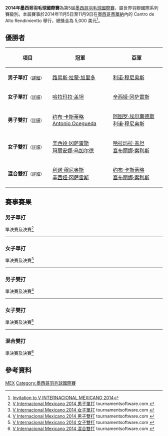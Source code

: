 {{noteTA|G1=Badminton}}
{{infobox badminton event
|name           = 2014年墨西哥羽毛球國際賽
|image          = 
|size           = 
|caption        =
|dates          = 2014年11月5日－11月9日
|number_edition = 第5屆
|level          = 4B
|prize_money    = 5,000 美元
|location       = {{MEX}}[[蒂華納|蒂華納]]
|venue          = Cantro de Alto Rendimientto
|previous       = 2013年墨西哥羽毛球國際賽 
|next           = 2015年墨西哥羽毛球國際賽
}}
'''2014年墨西哥羽毛球國際賽'''為第5屆[[墨西哥羽毛球國際賽|墨西哥羽毛球國際賽]]，屬世界羽聯國際系列賽級別。本屆賽事於2014年11月5日至11月9日在[[墨西哥|墨西哥]][[蒂華納|蒂華納]]內的 Cantro de Alto Rendimientto 舉行，總獎金為 5,000 美元<ref>[http://www.bwfbadminton.org/file.aspx?id=589760&dl=1 Invitation to V INTERNACIONAL MEXICANO 2014]{{en}}</ref>。

== 優勝者 ==
{| class=wikitable style="font-size:small"
!width="200"|項目
!width="250"|冠軍
!width="250"|亞軍
|-
|'''男子單打'''<small>（[[#男子單打|詳細]]）</small>
|{{flagicon|MEX}} [[路易斯·拉蒙·加里多|路易斯·拉蒙·加里多]]
|{{flagicon|MEX}} [[利诺·穆尼奥斯|利诺·穆尼奥斯]]
|-
|'''女子單打'''<small>（[[#女子單打|詳細]]）</small>
|{{flagicon|MEX}} [[哈拉玛拉·盖坦|哈拉玛拉·盖坦]]
|{{flagicon|MEX}} [[辛西娅·冈萨雷斯|辛西娅·冈萨雷斯]]
|-
|'''男子雙打'''<small>（[[#男子雙打|詳細]]）</small>
|{{flagicon|MEX}} [[约布·卡斯蒂略|约布·卡斯蒂略]]<br/>{{flagicon|MEX}} [[Antonio_Ocegueda|Antonio Ocegueda]]
|{{flagicon|MEX}} [[阿图罗·埃尔南德斯|阿图罗·埃尔南德斯]]<br/>{{flagicon|MEX}} [[利诺·穆尼奥斯|利诺·穆尼奥斯]]
|-
|'''女子雙打'''<small>（[[#女子雙打|詳細]]）</small>
|{{flagicon|MEX}} [[辛西娅·冈萨雷斯|辛西娅·冈萨雷斯]]<br/>{{flagicon|MEX}} [[玛丽安娜·乌加尔德|玛丽安娜·乌加尔德]]
|{{flagicon|MEX}} [[哈拉玛拉·盖坦|哈拉玛拉·盖坦]]<br/>{{flagicon|MEX}} [[塞布丽娜·索利斯|塞布丽娜·索利斯]]
|-
|'''混合雙打'''<small>（[[#混合雙打|詳細]]）</small>
|{{flagicon|MEX}} [[利诺·穆尼奥斯|利诺·穆尼奥斯]]<br/>{{flagicon|MEX}} [[辛西娅·冈萨雷斯|辛西娅·冈萨雷斯]]
|{{flagicon|MEX}} [[约布·卡斯蒂略|约布·卡斯蒂略]]<br/>{{flagicon|MEX}} [[塞布丽娜·索利斯|塞布丽娜·索利斯]]
|}

== 賽事賽果 ==
=== 男子單打 ===
;準決賽及決賽<ref name="MS">[http://www.tournamentsoftware.com/sport/draw.aspx?id=A24B2C34-5359-42E8-9D98-C7F7C178E284&draw=1 V Internacional Mexicano 2014 男子單打] {{Webarchive|url=https://archive.is/20151216022350/http://www.tournamentsoftware.com/sport/draw.aspx?id=A24B2C34-5359-42E8-9D98-C7F7C178E284&draw=1 |date=2015-12-16 }} tournamentsoftware.com {{en}}</ref>
{{4TeamBracket-Tennis3-v2
| team-width=200
| RD1-seed1=1
| RD1-team1={{flagicon|USA}} [[舒之顥|舒之顥]]
| RD1-score1-1='''21
| RD1-score1-2=12
| RD1-score1-3=11
| RD1-seed2=3
| RD1-team2='''{{flagicon|MEX}} [[利诺·穆尼奥斯|利诺·穆尼奥斯]]
| RD1-score2-1=14
| RD1-score2-2='''21
| RD1-score2-3='''21

| RD1-seed3=
| RD1-team3='''{{flagicon|MEX}} [[路易斯·拉蒙·加里多|路易斯·拉蒙·加里多]]
| RD1-score3-1=21
| RD1-score3-2='''21
| RD1-score3-3='''21
| RD1-seed4=2
| RD1-team4={{flagicon|MEX}} [[约布·卡斯蒂略|约布·卡斯蒂略]]
| RD1-score4-1='''23
| RD1-score4-2=15
| RD1-score4-3=15

| RD2-seed1=3
| RD2-team1={{flagicon|MEX}} [[利诺·穆尼奥斯|利诺·穆尼奥斯]]
| RD2-score1-1=18
| RD2-score1-2='''21
| RD2-score1-3=14
| RD2-seed2=
| RD2-team2='''{{flagicon|MEX}} [[路易斯·拉蒙·加里多|路易斯·拉蒙·加里多]]
| RD2-score2-1='''21
| RD2-score2-2=19
| RD2-score2-3='''21
}}
----

=== 女子單打 ===
;準決賽及決賽<ref name="WS">[http://www.tournamentsoftware.com/sport/draw.aspx?id=A24B2C34-5359-42E8-9D98-C7F7C178E284&draw=2 V Internacional Mexicano 2014 女子單打] tournamentsoftware.com {{en}}</ref>
{{4TeamBracket-Tennis3-v2
| team-width=200
| RD1-seed1=1
| RD1-team1={{nowrap|{{flagicon|MEX}} [[玛丽安娜·乌加尔德|玛丽安娜·乌加尔德]]}}
| RD1-score1-1=18
| RD1-score1-2='''21
| RD1-score1-3=16
| RD1-seed2=3
| RD1-team2='''{{flagicon|MEX}} [[辛西娅·冈萨雷斯|辛西娅·冈萨雷斯]]
| RD1-score2-1='''21
| RD1-score2-2=17
| RD1-score2-3='''21

| RD1-seed3=
| RD1-team3={{flagicon|MEX}} [[Nicole_Marquez|Nicole Marquez]]
| RD1-score3-1=12
| RD1-score3-2=19
| RD1-score3-3=
| RD1-seed4=2
| RD1-team4='''{{flagicon|MEX}} [[哈拉玛拉·盖坦|哈拉玛拉·盖坦]]
| RD1-score4-1='''21
| RD1-score4-2='''21
| RD1-score4-3=

| RD2-seed1=3
| RD2-team1={{flagicon|MEX}} [[辛西娅·冈萨雷斯|辛西娅·冈萨雷斯]]
| RD2-score1-1=11
| RD2-score1-2=11
| RD2-score1-3=
| RD2-seed2=2
| RD2-team2='''{{flagicon|MEX}} [[哈拉玛拉·盖坦|哈拉玛拉·盖坦]]
| RD2-score2-1='''21
| RD2-score2-2='''21
| RD2-score2-3=
}}
----

=== 男子雙打 ===
;準決賽及決賽<ref name="MD">[http://www.tournamentsoftware.com/sport/draw.aspx?id=A24B2C34-5359-42E8-9D98-C7F7C178E284&draw=3 V Internacional Mexicano 2014 男子雙打] tournamentsoftware.com {{en}}</ref>
{{4TeamBracket-Tennis3-v2
| team-width=200
| RD1-seed1=1
| RD1-team1='''{{flagicon|MEX}} [[约布·卡斯蒂略|约布·卡斯蒂略]]<br/> {{flagicon|MEX}} [[Antonio_Ocegueda|Antonio Ocegueda]]
| RD1-score1-1='''21
| RD1-score1-2='''21
| RD1-score1-3=
| RD1-seed2=
| RD1-team2={{nowrap|{{flagicon|MEX}} [[Humberto_Aguirre_Fajardo|Humberto Aguirre Fajardo]]<br/> {{flagicon|MEX}} [[Victor_Manuel_Ramirez|Victor Manuel Ramirez]]}}
| RD1-score2-1=12
| RD1-score2-2=18
| RD1-score2-3=

| RD1-seed3=
| RD1-team3={{flagicon|SCO}} [[阿利斯泰尔·凯西|阿利斯泰尔·凯西]]<br/> {{flagicon|USA}} [[Kyle_Emerick|Kyle Emerick]]
| RD1-score3-1=21
| RD1-score3-2='''21
| RD1-score3-3=16
| RD1-seed4=2
| RD1-team4='''{{flagicon|MEX}} [[阿图罗·埃尔南德斯|阿图罗·埃尔南德斯]]<br/> {{flagicon|MEX}} [[利诺·穆尼奥斯|利诺·穆尼奥斯]]
| RD1-score4-1='''23
| RD1-score4-2=18
| RD1-score4-3='''21

| RD2-seed1=1
| RD2-team1='''{{flagicon|MEX}} [[约布·卡斯蒂略|约布·卡斯蒂略]]<br/> {{flagicon|MEX}} [[Antonio_Ocegueda|Antonio Ocegueda]]
| RD2-score1-1='''21
| RD2-score1-2='''21
| RD2-score1-3=
| RD2-seed2=2
| RD2-team2={{flagicon|MEX}} [[阿图罗·埃尔南德斯|阿图罗·埃尔南德斯]]<br/> {{flagicon|MEX}} [[利诺·穆尼奥斯|利诺·穆尼奥斯]]
| RD2-score2-1=14
| RD2-score2-2=15
| RD2-score2-3=
}}
----

=== 女子雙打 ===
;準決賽及決賽<ref name="WD">[http://www.tournamentsoftware.com/sport/draw.aspx?id=A24B2C34-5359-42E8-9D98-C7F7C178E284&draw=4 V Internacional Mexicano 2014 女子雙打] {{Webarchive|url=https://archive.is/20151216022350/http://www.tournamentsoftware.com/sport/draw.aspx?id=A24B2C34-5359-42E8-9D98-C7F7C178E284&draw=4 |date=2015-12-16 }} tournamentsoftware.com {{en}}</ref>
{{4TeamBracket-Tennis3-v2
| team-width=200
| RD1-seed1=1
| RD1-team1='''{{flagicon|MEX}} [[辛西娅·冈萨雷斯|辛西娅·冈萨雷斯]]<br/> {{flagicon|MEX}} [[玛丽安娜·乌加尔德|玛丽安娜·乌加尔德]]
| RD1-score1-1='''21
| RD1-score1-2='''21
| RD1-score1-3=
| RD1-seed2=
| RD1-team2={{flagicon|PRI}} [[Jaylene_Forestier|Jaylene Forestier]]<br/> {{flagicon|PRI}} [[Genesis_Valentin|Genesis Valentin]]
| RD1-score2-1=14
| RD1-score2-2=18
| RD1-score2-3=

| RD1-seed3=
| RD1-team3={{nowrap|{{flagicon|MEX}} [[Nicole_Marquez|Nicole Marquez]]<br/> {{flagicon|MEX}} [[Karen_Olaguez|Karen Olaguez]]}}
| RD1-score3-1=13
| RD1-score3-2=11
| RD1-score3-3=
| RD1-seed4=2
| RD1-team4='''{{flagicon|MEX}} [[哈拉玛拉·盖坦|哈拉玛拉·盖坦]]<br/> {{flagicon|MEX}} [[塞布丽娜·索利斯|塞布丽娜·索利斯]]
| RD1-score4-1='''21
| RD1-score4-2='''21
| RD1-score4-3=

| RD2-seed1=1
| RD2-team1='''{{flagicon|MEX}} [[辛西娅·冈萨雷斯|辛西娅·冈萨雷斯]]<br/> {{flagicon|MEX}} [[玛丽安娜·乌加尔德|玛丽安娜·乌加尔德]]
| RD2-score1-1='''21
| RD2-score1-2=11
| RD2-score1-3='''22
| RD2-seed2=2
| RD2-team2={{flagicon|MEX}} [[哈拉玛拉·盖坦|哈拉玛拉·盖坦]]<br/> {{flagicon|MEX}} [[塞布丽娜·索利斯|塞布丽娜·索利斯]]
| RD2-score2-1=17
| RD2-score2-2='''21
| RD2-score2-3=20
}}
----

=== 混合雙打 ===
;準決賽及決賽<ref name="XD">[http://www.tournamentsoftware.com/sport/draw.aspx?id=A24B2C34-5359-42E8-9D98-C7F7C178E284&draw=5 V Internacional Mexicano 2014 混合雙打] tournamentsoftware.com {{en}}</ref>
{{4TeamBracket-Tennis3-v2
| team-width=200
| RD1-seed1=1
| RD1-team1='''{{flagicon|MEX}} [[利诺·穆尼奥斯|利诺·穆尼奥斯]]<br/> {{flagicon|MEX}} [[辛西娅·冈萨雷斯|辛西娅·冈萨雷斯]]
| RD1-score1-1='''21
| RD1-score1-2='''21
| RD1-score1-3=
| RD1-seed2=
| RD1-team2={{flagicon|MEX}} [[Vicente_Cisneros|Vicente Cisneros]]<br/> {{flagicon|MEX}} [[Adelina_Quiñones|Adelina Quiñones]]
| RD1-score2-1=10
| RD1-score2-2=13
| RD1-score2-3=

| RD1-seed3=
| RD1-team3={{flagicon|PRI}} [[Pedro_Zapata|Pedro Zapata]]<br/> {{flagicon|PRI}} [[Genesis_Valentin|Genesis Valentin]]
| RD1-score3-1='''21
| RD1-score3-2=14
| RD1-score3-3=15
| RD1-seed4=
| RD1-team4='''{{flagicon|MEX}} [[约布·卡斯蒂略|约布·卡斯蒂略]]<br/> {{flagicon|MEX}} [[塞布丽娜·索利斯|塞布丽娜·索利斯]]
| RD1-score4-1=11
| RD1-score4-2='''21
| RD1-score4-3='''21

| RD2-seed1=1
| RD2-team1='''{{flagicon|MEX}} [[利诺·穆尼奥斯|利诺·穆尼奥斯]]<br/> {{flagicon|MEX}} [[辛西娅·冈萨雷斯|辛西娅·冈萨雷斯]]
| RD2-score1-1=16
| RD2-score1-2='''21
| RD2-score1-3='''21
| RD2-seed2=
| RD2-team2={{flagicon|MEX}} [[约布·卡斯蒂略|约布·卡斯蒂略]]<br/> {{flagicon|MEX}} [[塞布丽娜·索利斯|塞布丽娜·索利斯]]
| RD2-score2-1='''21
| RD2-score2-2=16
| RD2-score2-3=13
}}

== 參考資料 ==
{{Reflist}}

[[Category:2014年世界羽聯國際系列賽|MEX]]
[[Category:墨西哥羽毛球國際賽|Category:墨西哥羽毛球國際賽]]
